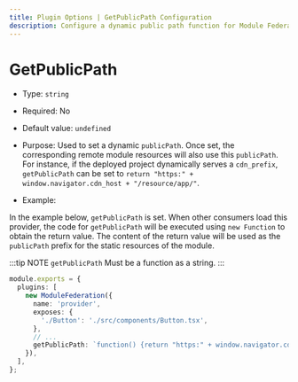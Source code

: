 ```yaml
---
title: Plugin Options | GetPublicPath Configuration
description: Configure a dynamic public path function for Module Federation remote modules.
---
```


# GetPublicPath

- Type: `string`
- Required: No
- Default value: `undefined`
- Purpose: Used to set a dynamic `publicPath`. Once set, the corresponding remote module resources will also use this `publicPath`. For instance, if the deployed project dynamically serves a `cdn_prefix`, `getPublicPath` can be set to `return "https:" + window.navigator.cdn_host + "/resource/app/"`.

- Example:

In the example below, `getPublicPath` is set. When other consumers load this provider, the code for `getPublicPath` will be executed using `new Function` to obtain the return value. The content of the return value will be used as the `publicPath` prefix for the static resources of the module.

:::tip NOTE
```getPublicPath``` Must be a function as a string.
:::

```ts title="rspack.config.ts"
module.exports = {
  plugins: [
    new ModuleFederation({
      name: 'provider',
      exposes: {
        './Button': './src/components/Button.tsx',
      },
      // ...
      getPublicPath: `function() {return "https:" + window.navigator.cdn_host + "/resource/app/"}`,
    }),
  ],
};
```
